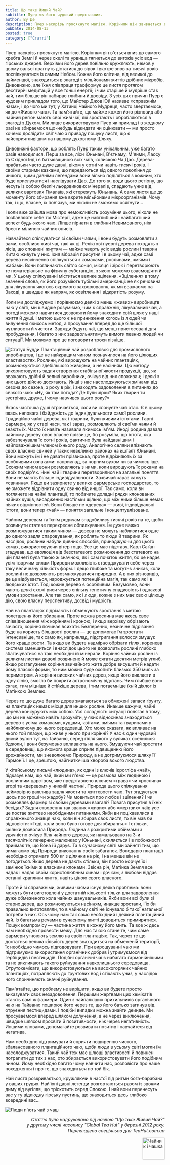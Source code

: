 ```yaml
---
title: Що таке Живий Чай? 
subtitle: Пуер як його чудовий представник.
author: Ву Де
description: Пуер наскрізь просякнуто магією. Корінням він звивається до самого хребта Землі й через скелі та урвища тягнеться до витоків усіх вод — гірських джерел. Верхівки його дерев повільно кружляють, немов у цьому вальсі прагнуть дістатися до зірок...
pubDate: 2014-08-13
posted: true
category: ["Статті"]
---
```


Пуер наскрізь просякнуто магією. Корінням він в'ється вниз до самого хребта Землі й через скелі та урвища тягнеться до витоків усіх вод — гірських джерел. Верхівки його дерев повільно кружляють, немов у цьому вальсі прагнуть дістатися до зірок і вкотре знов за тисячі років поспілкуватися із самим Небом. Кожна його клітина, від великої до найменшої, знаходиться в злагоді з мільйонами життів дрібних мікробів. Дивовижно, але їхня співпраця трасформує це листя протягом десятиріч медитацій у все тонші енергії; і чим старіше й мудріше стає чай, тим більше він набирає глибини й досвіду. З усіх цих причин Пуер є чудовим прикладом того, що Майстер Джов Юй називає «справжнім чаєм», і до чого ми тут, у Хатинці Чайного Мудреця, часто звертаємось, як до «Живого чаю». Та пам'ятайте, що майже кожен його різновид або чайний регіон мають свої живі чаї, які зростають і обробляються в злагоді з Духом. Ми лише використовуємо Пуер як приклад і в жодному разі не збираємося що-небудь відкидати чи оцінювати — ми просто хочемо дослідити світ чаю з приводу пошуку листя, що є найсприятливішим на нашому духовному Шляху.

Дивовижні фактори, що роблять Пуер таким унікальним, уже багато разів наводилися. Перш за все, ліси Юньнані, В'єтнаму, М'янми, Лаосу та Східної Індії є батьківщиною всіх чаїв, колискою Ча Дао. Дерева-прабатьки часто дуже давні, віком у сотні чи навіть тисячі років. І своїми старими казками, що передаються від одного покоління до иншого, цими давніми легендами вони вільно поділяться з кожним, хто буде прислухатися і наслідувати Дао. До того ж, води цього регіону, що несуть із собою безліч льодовикових мінералів, спадають униз від великих вартових Гімалаїв, які стережуть Юньнань. А саме листя ще до моменту його збирання вже вкрите мільйонами мікроорганізмів. Чому так, і що, власне, їх пов'язує, ми ніколи не зможемо осягнути...

І коли вже зайшла мова про неможливість розуміння цього, ніколи не позбавляйте себе тої Містерії, адже це найглибший і найбагатіший аспект будь-якого чаю. Ліпше пірнати в глибини Невимовного, ніж брести мілиною чайних описів.

Навчайтеся спілкуватися зі своїми чаями, і вони будуть розмовляти з вами, особливо живі чаї, такі як ці. Реліктові пуерні дерева походять з лісів, що сповнені життям — майже чверть усіх видів рослин і тварин Китаю живуть у них. Їхня вібрація присутня і в цьому чаї, адже самі дерева нескінченно спілкуються з комахами, рослинами, зміями і жабами. Вони поглинають світло сонця, місяця і зірок і перетворюють те нематеріальне на фізичну субстанцію, з якою можемо взаємодіяти й ми. У цьому спілкуванні міститься велике зцілення. «Зцілення» в тому значенні слова, як його розуміють тубільні американці: не як речовина для лікування якогось окремого захворювання, як ми вважаємо на Заході, а швидше як напрям, як освітлення і відкритість розуму.

Коли ми досліджуємо і порівнюємо деякі з менш «живих» виробництв чаю у світі, ми швидше розуміємо, чим є справжній, лікувальний чай, а потоді можемо навчитися дозволяти йому знаходити свій шлях у наші життя й душі. І метою цього є не приниження когось із людей чи вилучення якихось метод, а просування вперед до ще більшої чутливости й чистоти. Завжди будуть чаї, що менш пристосовані для пробудження, і багато з них задовольнятимуть вимоги певних людей чи ситуації. Ми можемо про це поговорити трохи пізніше.

<img src={LivingTea1.src} class="float-right" alt="Статуя Будди" />
Плантаційний чай розроблявся для промислового виробництва, і це не найкращим чином позначилося на його цілющих властивостях. Рослини, які вирощують на чайних плантаціях, розмножуються здебільшого живцями, а не насінням. Цю методу використовують задля створення стабільної якости продукції, що, як вважають дрібні й великі виробники, очікує від них споживач; і деякі з них цього дійсно досягають. Инші з нас насолоджуються змінами від сезона до сезона, з року в рік, і знаходять задоволення в питаннях до свіжого чаю: «Ну, як там погода? Де були зірки? Яких тварин ти зустрічав, друже, і чому навчився цього року?»

Якась часточка душі втрачається, коли ви клонуєте чай отак. Є в цьому якась неповага і байдужість до індивідуальности самої рослини. Традиційно чайні дерева, як і тварини, були живими істотами. Гарні фармери, як у старі часи, так і зараз, розмовляють зі своїми чаями й знають їх. Часто їх навіть називали якимось ім'ям. Иноді родина давала чайному дереву своє власне прізвище, бо розуміла, що істота, яка забезпечувала їх сотні років, фактично була найдавнішим і найповажнішим членом їхнього роду. Аналогічно селяни впізнають своїх власних свиней у таких невеликих районах на кшталт Юньнані. Вони можуть їм і не давати прізвиська, проте відрізняють їх за особливими ознаками: наприклад, за чорним вухом чи за чимось іще. Схожим чином вони розмовляють з ними, коли вирощують їх роками на своїх подвір'ях. Нині чай і тварини перетворилися на загальні поняття. Вони не мають більше індивідуальности. Зазвичай зараз кажуть «свинина». Якщо ви зазирнете у велике фармерське господарство, то не зможете відрізнити одну свиню від иншої. Так само, коли ви поглянете на чайні плантації, то побачите доладні рядки клонованих чайних кущів, висаджених настільки щільно, що між ними більше немає ніяких відмінностей. Вони більше не «дерева» — живі, індивідуальні істоти; вони тепер «чай» — поняття загальне і концептуалізоване.

Чайним деревам та їхнім родичам знадобилися тисячі років на те, щоби розвинути статеве перехресне обпилкування. Їм дуже важко розмножуватися таким чином — дерева не можуть наблизитися одне до одного задля спаровування, як роблять то люди й тварини. Як наслідок, рослини набули дивних способів, принаджуючи для цього комах, використовуючи вітер тощо. Усе це має підставу. Карл Саґан згадував, що еволюція від безстатевого розмноження до статевого на цій планеті була такою ж значною, як і сам початок життя, бо це надає усім творчим силам Природи можливість стверджувати себе через таку величезну кількість форм. І дещо глибоке та могутнє зникає, коли рослині не дозволяють розмножуватися природно. А в тих різновидів, де це відбувається, народжується потенційна магія, так само як і в людських істот. Тоді кожне дерево є особливим. Безумовно, вони мають деякі схожі риси через спільну генетичну спадковість і однакові умови зростання. Але так само, як і люди, кожне з них має свою цілющу дію, свою власну перспективу, досвід і мудрість.

Чай на плантаціях підрізають і обмежують зростання з метою полегшення його збирання. Проте кожна рослина має якесь своє співвідношення між корінням і кроною, і якщо верхівку обрізають зачасто, коріння починає всихати. Безперечно, незначне підрізання буде на користь більшості рослин — це допомогає їм зростати інтенсивніше, так само як, наприклад, підстригання волосся змушує його краще рости. Та якщо ви будете надмірно обрізати гілля, коренева система зменшиться і внаслідок цього не дозволить рослині глибоко збагачуватися на такі необхідні їй мінерали. Коріння чайних рослин із великим листям доволі розвинене й може сягати десятки метрів углиб. Якщо розгалужене коріння звичайного жита добре висушити й надати йому пласкої форми, то ним можна буде охопити близько 350 миль за периметром. А коріння високих чайних дерев, якщо його викласти в одну лінію, змогло би покрити астрономічну відстань. Чим глибше воно сягає, тим міцніше й стійкіше дерева, і тим потаємніше їхній діялог із Матінкою Землею.

Через те що дуже багато дерев змагаються за обмежені запаси ґрунту, на плантаціях немає місця для инших рослин. Инакше кажучи, чайні дерева конкурують між собою. Уся складність ситуації полягає в тому, що ми не можемо навіть зрозуміти, у яких відносинах знаходиться дерево з усіма комахами, кущами, квітами, зміями та тваринами у найближчому до нього середовищі. Хто може сказати, як впливає на нього той плазун, що живе у нього при корінні? У нас є один чудовий дикий вулон тут, на Тайваню, серед гілля якого у вуликах оселилися бджоли, і вони безумовно впливають на нього. Змушуючи чай зростати в середовищі, що якомога краще сприяє підвищенню його врожайности, ми зневолюємо Природу, а не дотримуємося шляху її Гармонії. І це, зрештою, найгнитючіша хвороба всього людства.

У кітайському письмі «людина», як один із ключів ієрогліфа «чай», підказує нам, що чай, який ми п'ємо — це розмова між людиною і рослинним царством, яке представлено ключем «трава» чи «рослина» вгорі та «деревом» у нижній частині. Природа цього спілкування неймовірно важлива задля якости та життєвости чаю. Тут згадується щось про гроші чи жадобу? Чи мовиться про любов і зцілення? І чи розмовляє фармер зі своїми деревами взагалі? Повага присутня в їхніх бесідах? Задля створення так званих «живих» або «мертвих» чаїв усе це постає життєво необхідними питаннями. Якби ви поцікавилися в справжнього знавця чаю, коли він збирав своє листя, то він мав би відповісти: «Тоді, коли воно було готове для збирання.» І стільки, скільки дозволила Природа. Людина з розкритими обіймами з удячністю очікує біля чайного дерева, як намальовано на 3-и тисячолітніх печерних малюнках у Юньнані, схиляється і в побожності приймає те, що Вона їй дарує. Та в сучасному світі ми зайняті тим, що вимагаємо від Природи виконання своїх забаганок. Володарю плантації необхідно отримати 500 кг з ділянки на рік, і на менше він не погодиться. Якщо дерева не дають стільки, він просто корчує їх і замінює їхніми ж власними клонами. Звісна річ, Матінка Земля все надає і надає своїм користолюбним синам і дочкам, з любови віддає останні краплини життя, навіть ціною свого власного.

Проте й зі справжніми, живими чаями існує деяка проблема: вони можуть бути виготовлені у достатній кількості тільки для задоволення дуже обмеженого кола чайних шанувальників. Якби вони всі були зі старих дерев, що розмножуються насінням, инакше зростали, і їх би правильно виготовляли, то в чайному світі не існувало б такої нагальної потреби в них. Ось чому нам так само необхідний і деякий плантаційний чай. Із багатьма речами в сучасному житті доводиться примирятися. Пошук компромісу — частина життя в кожну його мить. Та все ж десь нам необхідно провести межу. Для нас такою стане те, чим саме фармери угноюють землю на своїх плантаціях. Так, через те що достатньо велика кількість дерев знаходиться на обмеженій території, їх необхідно чимось підгодовувати. При вирощуванні чаю ми підтримуємо використання органічних добрив і утримуємося від гербіцидів і пестицидів. Подібні органічні чаї є набагато гармонійнішими та не викликають такого руйнування навколишнього середовища. Отрутохемікати, що використовуються на високогоряних чайних плантаціях, потрапляють до ґрунтових вод і стікають униз, у наслідок чого спричиняють значні руйнування.

Пам'ятайте, цю проблему не вирішити, якщо ви будете просто виказувати своє незадоволення. Першими жертвами цих хемікатів стають самі ж фармери. Один з найпалкіших прихильників органічного чаю на Тайваню поширює його через те, що його батько загинув від отруєння пестицидами. І подібні випадки можна знайти деинде. Ми просуваємося вперед шляхом долучення, а не через виключення, швидше шляхом просвіти й позитивности, ніж через негативність. Иншими словами, допомагайте розвивати позитив і навчайтеся від негатива.

Нам необхідно підтримувати й сприяти поширенню чистого, збалансованого плантаційного чаю, щоби люди в усьому світі могли їм насолоджуватися. Такий чай теж має цілющі властивості й повинен потрапити до тих з нас, хто збирається використовувати його подібним чином. Йому необхідно багато чому навчити нас, розповісти про наше походження і про те, що знаходиться по той бік.

Най листя розкривається, кружляючи в настої під ритми бога-барабана у ваших грудях. Най їхні давні легенди розгортаються разом із звоями диму від вугілля, що тріскотить серед Спокою. І най вони перенесуть вас у ту відлюдну гірську пустинь, що знаходиться десь глибоко всередині вас...

<img src={LivingTea2.src} class="align-center" alt="Люди п'ють чай з чаш" />

<p style="text-align: right;"><em>Статтю було надруковано під назвою "Що таке Живий Чай?"<br />у другому числі </em><em>часопису "Global Tea Hut" у березні 2012 року.<br /></em><em>Перекладено спеціяльно для <em>TeaHut.com.ua</em></em></p>
<div style="display: flex; justify-content: end;">
  <img style="display: block;  width: 70px;" src="/teakettle.gif" alt="Чайник і чашка" />
</div>